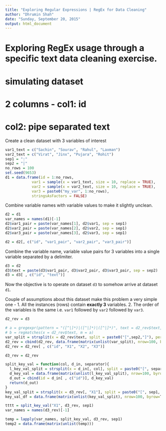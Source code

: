 ```yaml
---
title: "Exploring Regular Expressions | RegEx for Data Cleaning"
author: "Dhrumin Shah"
date: "Sunday, September 20, 2015"
output: html_document
---
```


# Exploring RegEx usage through a specific text data cleaning exercise.

# simulating dataset
# 2 columns - col1: id
#   col2: pipe separated text

Create a clean dataset with 3 variables of interest

```r
var1_text = c("Sachin", "Sourav", "Rahul", "Laxman")
var2_text = c("Virat", "Jinx", "Pujara", "Rohit")
sep1 = ":"
sep2 = "|"
no_rows = 100
set.seed(9653)
d1 = data.frame(id = 1:no_rows,
            var1 = sample(x = var1_text, size = 10, replace = TRUE),
            var2 = sample(x = var2_text, size = 10, replace = TRUE),
            var3 = paste0("my_var", 1:no_rows),
            stringsAsFactors = FALSE)

```

Combine variable names with variable values to make it slightly unclean.

```r
d2 = d1
var_names = names(d1)[-1]
d2$var1_pair = paste(var_names[1], d2$var1, sep = sep1)
d2$var2_pair = paste(var_names[2], d2$var2, sep = sep1)
d2$var3_pair = paste(var_names[3], d2$var3, sep = sep1)

d2 = d2[, c("id", "var1_pair", "var2_pair", "var3_pair")]
```

Combine the variable name, variable value pairs for 3 variables into a single variable separated by a delimiter.

```r
d3 = d2
d3$text = paste(d3$var1_pair, d3$var2_pair, d3$var3_pair, sep = sep2)
d3 = d3[ , c("id", "text")]

```  

Now the objective is to operate on dataset `d3` to somehow arrive at dataset `d1`.


Couple of assumptions about this dataset make this problem a very simple one -
1. All the instances (rows) contain **exactly 3** variables.
2. The order of the variables is the same i.e. `var1` followed by `var2` followed by `var3`. 

```r
d2_rev = d3

# a = gregexpr(pattern = "([^|]*)|([^|]*)|([^|]*)", text = d2_rev$text, perl = TRUE)
# b = regmatches(x = d2_rev$text, m = a)
var_split = strsplit(x = d2_rev$text, split = paste0("[",sep2,"]"), perl = TRUE)
d2_rev = cbind(d2_rev, data.frame(matrix(unlist(var_split), nrow=100, byrow=T), stringsAsFactors = FALSE))
d2_rev = d2_rev[ , c("id", "X1", "X2", "X3")]
```

```r
d3_rev = d2_rev

split_key_val = function(col, d_in, separator){
  l_key_val_split = strsplit(x = d_in[, col], split = paste0("[", separator, "]"), perl = TRUE)  
  d_key_val = data.frame(matrix(unlist(l_key_val_split), nrow=100, byrow=T))
  d_out = cbind(id = d_in[ , c("id")], d_key_val)
  return(d_out)
}
key_val_split = strsplit(x = d3_rev[, "X1"], split = paste0("[", sep1, "]"), perl = TRUE)
key_val_df = data.frame(matrix(unlist(key_val_split), nrow=100, byrow=T))

tttt = split_key_val("X1", d3_rev, sep1)
var_names = names(d3_rev)[-1]

temp = lapply(var_names, split_key_val, d3_rev, sep1)
temp2 = data.frame(matrix(unlist(temp)))
```